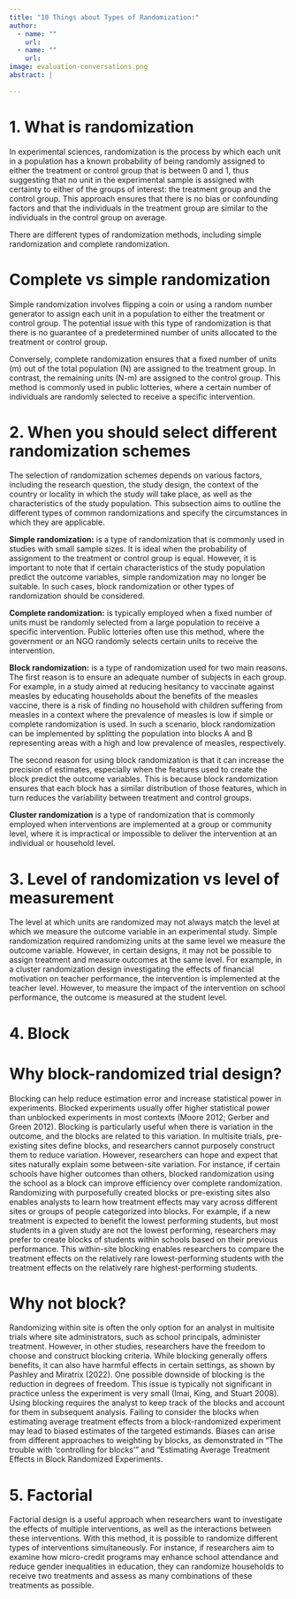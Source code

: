 ```yaml
---
title: "10 Things about Types of Randomization:"
author:
  - name: ""
    url: 
  - name: ""
    url: 
image: evaluation-conversations.png
abstract: | 
  
---
```


# 1.	What is randomization 

In experimental sciences, randomization is the process by which each unit in a population has a known probability of being randomly assigned to either the treatment or control group that is between 0 and 1, thus suggesting that no unit in the experimental sample is assigned with certainty to either of the groups of interest: the treatment group and the control group. This approach ensures that there is no bias or confounding factors and that the individuals in the treatment group are similar to the individuals in the control group on average. 

There are different types of randomization methods, including simple randomization and complete randomization.

# Complete vs simple randomization

Simple randomization involves flipping a coin or using a random number generator to assign each unit in a population to either the treatment or control group. The potential issue with this type of randomization is that there is no guarantee of a predetermined number of units allocated to the treatment or control group. 

Conversely, complete randomization ensures that a fixed number of units (m) out of the total population (N) are assigned to the treatment group. In contrast, the remaining units (N-m) are assigned to the control group. This method is commonly used in public lotteries, where a certain number of individuals are randomly selected to receive a specific intervention.

# 2.	When you should select different randomization schemes

The selection of randomization schemes depends on various factors, including the research question, the study design, the context of the country or locality in which the study will take place, as well as the characteristics of the study population. This subsection aims to outline the different types of common randomizations and specify the circumstances in which they are applicable.

**Simple randomization:** is a type of randomization that is commonly used in studies with small sample sizes. It is ideal when the probability of assignment to the treatment or control group is equal. However, it is important to note that if certain characteristics of the study population predict the outcome variables, simple randomization may no longer be suitable. In such cases, block randomization or other types of randomization should be considered.

**Complete randomization:** is typically employed when a fixed number of units must be randomly selected from a large population to receive a specific intervention. Public lotteries often use this method, where the government or an NGO randomly selects certain units to receive the intervention.

**Block randomization:** is a type of randomization used for two main reasons. The first reason is to ensure an adequate number of subjects in each group. For example, in a study aimed at reducing hesitancy to vaccinate against measles by educating households about the benefits of the measles vaccine, there is a risk of finding no household with children suffering from measles in a context where the prevalence of measles is low if simple or complete randomization is used. In such a scenario, block randomization can be implemented by splitting the population into blocks A and B representing areas with a high and low prevalence of measles, respectively.

The second reason for using block randomization is that it can increase the precision of estimates, especially when the features used to create the block predict the outcome variables. This is because block randomization ensures that each block has a similar distribution of those features, which in turn reduces the variability between treatment and control groups. 

**Cluster randomization** is a type of randomization that is commonly employed when interventions are implemented at a group or community level, where it is impractical or impossible to deliver the intervention at an individual or household level. 

# 3.	Level of randomization vs level of measurement

The level at which units are randomized may not always match the level at which we measure the outcome variable in an experimental study. Simple randomization required randomizing units at the same level we measure the outcome variable. However, in certain designs, it may not be possible to assign treatment and measure outcomes at the same level. For example, in a cluster randomization design investigating the effects of financial motivation on teacher performance, the intervention is implemented at the teacher level. However, to measure the impact of the intervention on school performance, the outcome is measured at the student level.

# 4.	Block

# Why block-randomized trial design?

Blocking can help reduce estimation error and increase statistical power in experiments. Blocked experiments usually offer higher statistical power than unblocked experiments in most contexts (Moore 2012; Gerber and Green 2012). Blocking is particularly useful when there is variation in the outcome, and the blocks are related to this variation.
In multisite trials, pre-existing sites define blocks, and researchers cannot purposely construct them to reduce variation. However, researchers can hope and expect that sites naturally explain some between-site variation. For instance, if certain schools have higher outcomes than others, blocked randomization using the school as a block can improve efficiency over complete randomization.
Randomizing with purposefully created blocks or pre-existing sites also enables analysts to learn how treatment effects may vary across different sites or groups of people categorized into blocks. For example, if a new treatment is expected to benefit the lowest performing students, but most students in a given study are not the lowest performing, researchers may prefer to create blocks of students within schools based on their previous performance. This within-site blocking enables researchers to compare the treatment effects on the relatively rare lowest-performing students with the treatment effects on the relatively rare highest-performing students.

# Why not block?

Randomizing within site is often the only option for an analyst in multisite trials where site administrators, such as school principals, administer treatment. However, in other studies, researchers have the freedom to choose and construct blocking criteria. While blocking generally offers benefits, it can also have harmful effects in certain settings, as shown by Pashley and Miratrix (2022).
One possible downside of blocking is the reduction in degrees of freedom. This issue is typically not significant in practice unless the experiment is very small (Imai, King, and Stuart 2008). Using blocking requires the analyst to keep track of the blocks and account for them in subsequent analysis. Failing to consider the blocks when estimating average treatment effects from a block-randomized experiment may lead to biased estimates of the targeted estimands. Biases can arise from different approaches to weighting by blocks, as demonstrated in "The trouble with 'controlling for blocks'" and "Estimating Average Treatment Effects in Block Randomized Experiments.

# 5.	Factorial

Factorial design is a useful approach when researchers want to investigate the effects of multiple interventions, as well as the interactions between these interventions. With this method, it is possible to randomize different types of interventions simultaneously. For instance, if researchers aim to examine how micro-credit programs may enhance school attendance and reduce gender inequalities in education, they can randomize households to receive two treatments and assess as many combinations of these treatments as possible.





